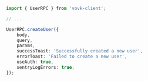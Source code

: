 
```ts
import { UserRPC } from 'vovk-client';

// ...

UserRPC.createUser({ 
    body,
    query,
    params,
    successToast: 'Successfully created a new user',
    errorToast: 'Failed to create a new user',
    useAuth: true,
    sentryLogErrors: true,
});
```

